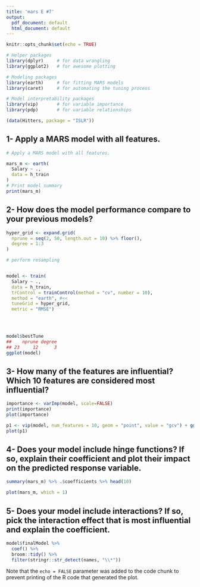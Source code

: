 ```yaml
---
title: 'mars E #7'
output:
  pdf_document: default
  html_document: default
---
```

```r
knitr::opts_chunk$set(echo = TRUE)
```

```r
# Helper packages
library(dplyr)     # for data wrangling
library(ggplot2)   # for awesome plotting

# Modeling packages
library(earth)     # for fitting MARS models
library(caret)     # for automating the tuning process

# Model interpretability packages
library(vip)       # for variable importance
library(pdp)       # for variable relationships

(data(Hitters, package = "ISLR"))

```

## 1- Apply a MARS model with all features.

```r
# Apply a MARS model with all features.

mars_m <- earth(
  Salary ~ .,  
  data = h_train   
)
# Print model summary
print(mars_m)
```

## 2- How does the model performance compare to your previous models?

```r
hyper_grid <- expand.grid(
  nprune = seq(2, 50, length.out = 10) %>% floor(),
  degree = 1:3
)

# perform resampling


model <- train(
  Salary ~ ., 
  data = h_train, 
  trControl = trainControl(method = "cv", number = 10),
  method = "earth", #<<
  tuneGrid = hyper_grid,
  metric = "RMSE")
  
  


model$bestTune
##    nprune degree
## 23     12      3
ggplot(model)


```

## 3- How many of the features are influential? Which 10 features are considered most influential?
```r
importance <- varImp(model, scale=FALSE)
print(importance)
plot(importance)

p1 <- vip(model, num_features = 10, geom = "point", value = "gcv") + ggtitle("GCV")
plot(p1)
```

## 4- Does your model include hinge functions? If so, explain their coefficient and plot their impact on the predicted response variable.
```r
summary(mars_m) %>% .$coefficients %>% head(10)

plot(mars_m, which = 1)
```


## 5- Does your model include interactions? If so, pick the interaction effect that is most influential and explain the coefficient.
```r
model$finalModel %>%
  coef() %>%  
  broom::tidy() %>%  
  filter(stringr::str_detect(names, "\\*"))
```

Note that the `echo = FALSE` parameter was added to the code chunk to prevent printing of the R code that generated the plot.
